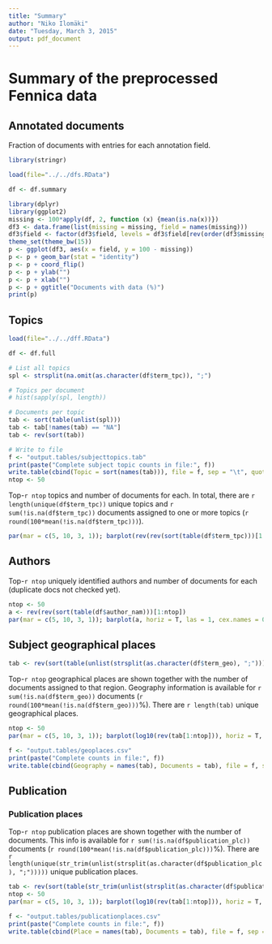 ```yaml
---
title: "Summary"
author: "Niko Ilomäki"
date: "Tuesday, March 3, 2015"
output: pdf_document
---
```


# Summary of the preprocessed Fennica data

## Annotated documents

Fraction of documents with entries for each annotation field.

```r

library(stringr)

load(file="../../dfs.RData")

df <- df.summary

library(dplyr)
library(ggplot2)
missing <- 100*apply(df, 2, function (x) {mean(is.na(x))})
df3 <- data.frame(list(missing = missing, field = names(missing)))
df3$field <- factor(df3$field, levels = df3$field[rev(order(df3$missing))])
theme_set(theme_bw(15))
p <- ggplot(df3, aes(x = field, y = 100 - missing))
p <- p + geom_bar(stat = "identity")
p <- p + coord_flip()
p <- p + ylab("")
p <- p + xlab("")
p <- p + ggtitle("Documents with data (%)")
print(p)
```

## Topics

```r

load(file="../../dff.RData")

df <- df.full

# List all topics
spl <- strsplit(na.omit(as.character(df$term_tpc)), ";")

# Topics per document
# hist(sapply(spl, length))

# Documents per topic
tab <- sort(table(unlist(spl)))
tab <- tab[!names(tab) == "NA"]
tab <- rev(sort(tab)) 
```

```r
# Write to file
f <- "output.tables/subjecttopics.tab"
print(paste("Complete subject topic counts in file:", f))
write.table(cbind(Topic = sort(names(tab))), file = f, sep = "\t", quote = F, row.names = F)
ntop <- 50
```

Top-`r ntop` topics and number of documents for each. In total, there are `r length(unique(df$term_tpc))` unique topics and `r sum(!is.na(df$term_tpc))` documents assigned to one or more topics (`r round(100*mean(!is.na(df$term_tpc)))`).

```r
par(mar = c(5, 10, 3, 1)); barplot(rev(rev(sort(table(df$term_tpc)))[1:ntop]), horiz = T, las = 1, cex.names = 0.8, xlab = "Documents", main = "Most common topics")
```


## Authors

Top-`r ntop` uniquely identified authors and number of documents for each (duplicate docs not checked yet).

```r
ntop <- 50
a <- rev(rev(sort(table(df$author_nam)))[1:ntop])
par(mar = c(5, 10, 3, 1)); barplot(a, horiz = T, las = 1, cex.names = 0.8, xlab = "Documents", main = "Top authors")
```


## Subject geographical places

```r
tab <- rev(sort(table(unlist(strsplit(as.character(df$term_geo), ";")))))
```

Top-`r ntop` geographical places are shown together with the number of documents assigned to that region. Geography information is available for `r sum(!is.na(df$term_geo))` documents (`r round(100*mean(!is.na(df$term_geo)))`%). There are `r length(tab)` unique geographical places.

```r
ntop <- 50
par(mar = c(5, 10, 3, 1)); barplot(log10(rev(tab[1:ntop])), horiz = T, las = 1, cex.names = 0.8, xlab = "Documents (log10)", main = "Most common geographic places")
```

```r
f <- "output.tables/geoplaces.csv"
print(paste("Complete counts in file:", f))
write.table(cbind(Geography = names(tab), Documents = tab), file = f, sep = "|", quote = F, row.names = F)
```



## Publication 

### Publication places

Top-`r ntop` publication places are shown together with the number of documents. This info is available for `r sum(!is.na(df$publication_plc))` documents (`r round(100*mean(!is.na(df$publication_plc)))`%). There are `r length(unique(str_trim(unlist(strsplit(as.character(df$publication_plc), ";")))))` unique publication places.

```r
tab <- rev(sort(table(str_trim(unlist(strsplit(as.character(df$publication_plc), ";"))))))
ntop <- 50
par(mar = c(5, 10, 3, 1)); barplot(log10(rev(tab[1:ntop])), horiz = T, las = 1, cex.names = 0.8, xlab = "Documents (log10)", main = "Most common publication places")
```

```r
f <- "output.tables/publicationplaces.csv"
print(paste("Complete counts in file:", f))
write.table(cbind(Place = names(tab), Documents = tab), file = f, sep = "|", quote = F, row.names = F)
```

